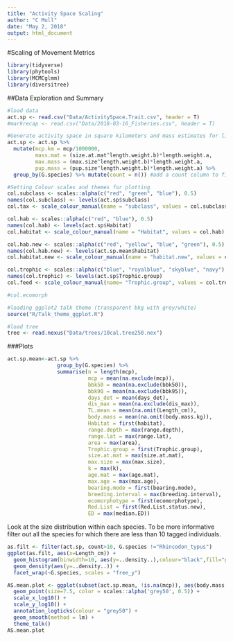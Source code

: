 ```yaml
---
title: "Activity Space Scaling"
author: "C Mull"
date: "May 2, 2018"
output: html_document
---
```


#Scaling of Movement Metrics

```r
library(tidyverse)
library(phytools)
library(MCMCglmm)
library(diversitree)
```

##Data Exploration and Summary

```r
#load data
act.sp <- read.csv("Data/ActivitySpace.Trait.csv", header = T)
#markrecap <- read.csv("Data/2018-03-16_Fisheries.csv", header = T)

#Generate activity space in square kilometers and mass estimates for life stages
act.sp <- act.sp %>%
  mutate(mcp.km = mcp/1000000,
         mass.mat = (size.at.mat^length.weight.b)*length.weight.a,
         max.mass = (max.size^length.weight.b)*length.weight.a,
         pup.mass = (pup.size^length.weight.b)*length.weight.a) %>%
  group_by(G.species) %>% mutate(count = n()) #add a count column to filter out species with less than 10 individuals tagged

#Setting Colour scales and themes for plotting
col.subclass <- scales::alpha(c("red", "green", "blue"), 0.5)
names(col.subclass) <- levels(act.sp$subclass)
col.tax <- scale_colour_manual(name = "subclass", values = col.subclass)

col.hab <- scales::alpha(c("red", "blue"), 0.5)
names(col.hab) <- levels(act.sp$Habitat)
col.habitat <- scale_colour_manual(name = "Habitat", values = col.hab)

col.hab.new <- scales::alpha(c("red", "yellow", "blue", "green"), 0.5)
names(col.hab.new) <- levels(act.sp.mean$habitat)
col.habitat.new <- scale_colour_manual(name = "habitat.new", values = col.hab.new)

col.trophic <- scales::alpha(c("blue", "royalblue", "skyblue", "navy"), 0.5)
names(col.trophic) <- levels(act.sp$Trophic.group)
col.feed <- scale_colour_manual(name= "Trophic.group", values = col.trophic)

#col.ecomorph

#loading ggplot2 talk theme (transparent bkg with grey/white)
source("R/Talk_theme_ggplot.R")

#load tree
tree <- read.nexus("Data/trees/10cal.tree250.nex")
```

###Plots

```r
act.sp.mean<-act.sp %>%
                group_by(G.species) %>%
                summarise(n = length(mcp),
                          mcp = mean(na.exclude(mcp)),
                          bbk50 = mean(na.exclude(bbk50)),
                          bbk90 = mean(na.exclude(bbk95)),
                          days_det = mean(days_det),
                          dis_max = mean(na.exclude(dis_max)),
                          TL.mean = mean(na.omit(Length_cm)),
                          body.mass = mean(na.omit(body.mass.kg)),
                          Habitat = first(habitat),
                          range.depth = max(range.depth),
                          range.lat = max(range.lat),
                          area = max(area),
                          Trophic.group = first(Trophic.group),
                          size.at.mat = max(size.at.mat),
                          max.size = max(max.size),
                          k = max(k),
                          age.mat = max(age.mat),
                          max.age = max(max.age),
                          bearing.mode = first(bearing.mode),
                          breeding.interval = max(breeding.interval),
                          ecomorphotype = first(ecomorphotype),
                          Red.List = first(Red.List.status.new),
                          ED = max(median.ED))
```

Look at the size distribution within each species. To be more informative filter out all the species for which there are less than 10 tagged individuals. 

```r
as.filt <- filter(act.sp, count>10, G.species !="Rhincodon_typus")
ggplot(as.filt, aes(x=Length_cm)) +
  geom_histogram(binwidth=10, aes(y=..density..),colour="black",fill="grey75") + 
  geom_density(aes(y=..density..)) +
  facet_wrap(~G.species, scales = "free_y")
```


```r
AS.mean.plot <- ggplot(subset(act.sp.mean, !is.na(mcp)), aes(body.mass, mcp)) + 
  geom_point(size=7.5, color = scales::alpha('grey50', 0.5)) +
  scale_x_log10() +
  scale_y_log10() +
  annotation_logticks(colour = "grey50") +
  geom_smooth(method = lm) +
  theme_talk()
AS.mean.plot
```

